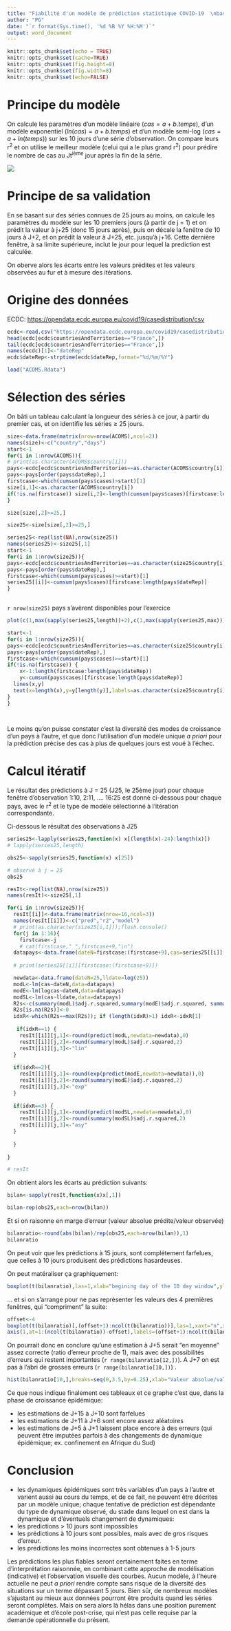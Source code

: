 ```yaml
---
title: "Fiabilité d'un modèle de prédiction statistique COVID-19  \nbasé sur 10 jours d'observation"
author: "PG"
date: "`r format(Sys.time(), '%d %B %Y %H:%M')`"
output: word_document
---
```


```r
knitr::opts_chunk$set(echo = TRUE)
knitr::opts_chunk$set(cache=TRUE)
knitr::opts_chunk$set(fig.height=8)
knitr::opts_chunk$set(fig.width=8)
knitr::opts_chunk$set(echo=FALSE)
```



# Principe du modèle

On calcule les paramètres d'un modèle linéaire ($cas = a + b.temps$), d'un modèle exponentiel ($ln(cas) = a + b.temps$) et d'un modèle semi-log ($cas = a +ln(temps)$) sur les 10 jours d'une série d'observation. On compare leurs r^2^ et on utilise le meilleur modèle (celui qui a le plus grand r^2^) pour prédire le nombre de cas au Jt^ième^ jour après la fin de la série.

![](Algorithme3.png)

# Principe de sa validation

En se basant sur des séries connues de 25 jours au moins, on calcule les paramètres du modèle sur les 10 premiers jours (à partir de j = 1) et on prédit la valeur à j+25 (donc 15 jours après), puis on décale la fenêtre de 10 jours à J+2, et on prédit la valeur à J+25, etc. jusqu'à j+16. Cette dernière fenêtre, à sa limite supérieure, inclut le jour pour lequel la prediction est calculée.

On oberve alors les écarts entre les valeurs prédites et les valeurs observées au fur et à mesure des itérations.

# Origine des données

ECDC: [https://opendata.ecdc.europa.eu/covid19/casedistribution/csv](https://opendata.ecdc.europa.eu/covid19/casedistribution/csv)

```r

ecdc<-read.csv("https://opendata.ecdc.europa.eu/covid19/casedistribution/csv")
head(ecdc[ecdc$countriesAndTerritories=="France",])
tail(ecdc[ecdc$countriesAndTerritories=="France",])
names(ecdc)[1]<-"dateRep"
ecdc$dateRep<-strptime(ecdc$dateRep,format="%d/%m/%Y")

load("ACOMS.Rdata")

```

# Sélection des séries

On bâti un tableau calculant la longueur des séries à ce jour, à partir du premier cas, et on identifie les séries ≥ 25 jours.

```r


size<-data.frame(matrix(nrow=nrow(ACOMS),ncol=2))
names(size)<-c("country","days")
start<-1
for(i in 1:nrow(ACOMS)){
# print(as.character(ACOMS$country[i]))
pays<-ecdc[ecdc$countriesAndTerritories==as.character(ACOMS$country[i]),]
pays<-pays[order(pays$dateRep),]
firstcase<-which(cumsum(pays$cases)>start)[1]
size[i,1]<-as.character(ACOMS$country[i])
if(!is.na(firstcase)) size[i,2]<-length(cumsum(pays$cases)[firstcase:length(cumsum(pays$cases))]) else size[i,2]<-0
}

size[size[,2]>=25,]

size25<-size[size[,2]>=25,]

series25<-rep(list(NA),nrow(size25))
names(series25)<-size25[,1]
start<-1
for(i in 1:nrow(size25)){
pays<-ecdc[ecdc$countriesAndTerritories==as.character(size25$country[i]),]
pays<-pays[order(pays$dateRep),]
firstcase<-which(cumsum(pays$cases)>=start)[1]
series25[[i]]<-cumsum(pays$cases)[firstcase:length(pays$dateRep)]
}



```

`r nrow(size25)` pays s'avèrent disponibles pour l'exercice

```r

plot(c(1,max(sapply(series25,length))+2),c(1,max(sapply(series25,max))),las=1,ylab="cases",xlab="days",type="n")

start<-1
for(i in 1:nrow(size25)){
pays<-ecdc[ecdc$countriesAndTerritories==as.character(size25$country[i]),]
pays<-pays[order(pays$dateRep),]
firstcase<-which(cumsum(pays$cases)>=start)[1]
if(!is.na(firstcase)) {
    x<-1:length(firstcase:length(pays$dateRep))
    y<-cumsum(pays$cases)[firstcase:length(pays$dateRep)]
  lines(x,y)
  text(x=length(x),y=y[length(y)],labels=as.character(size25$country[i]),cex=1,pos=4,col="red")
}
}




```

Le moins qu'on puisse constater c'est la diversité des modes de croissance d'un pays à l'autre, et que donc l'utilisation d'un modèle unique *a priori* pour la prédiction précise des cas à plus de quelques jours est voué à l'échec.

# Calcul itératif

Le résultat des prédictions à J = 25 (J25, le 25ème jour) pour chaque fenêtre d'observation 1:10, 2:11, .... 16:25 est donné ci-dessous pour chaque pays, avec le r^2^ et le type de modèle sélectionné à l'itération correspondante.

Ci-dessous le résultat des observations à J25

```r

series25<-lapply(series25,function(x) x[(length(x)-24):length(x)])
# lapply(series25,length)

obs25<-sapply(series25,function(x) x[25])

# observé à j = 25
obs25


```


```r

resIt<-rep(list(NA),nrow(size25))
names(resIt)<-size25[,1]

for(i in 1:nrow(size25)){
  resIt[[i]]<-data.frame(matrix(nrow=16,ncol=3))
  names(resIt[[i]])<-c("pred","r2","model")
  # print(as.character(size25[i,1]));flush.console()
  for(j in 1:16){
    firstcase<-j
    # cat(firstcase," ",firstcase+9,"\n")
  datapays<-data.frame(dateN=firstcase:(firstcase+9),cas=series25[[i]][firstcase:(firstcase+9)],logcas=log(series25[[i]][firstcase:(firstcase+9)]),lldate=log(firstcase:(firstcase+9)))
  
  # print(series25[[i]][firstcase:(firstcase+9)])

  newdata<-data.frame(dateN=25,lldate=log(25))
  modL<-lm(cas~dateN,data=datapays)
  modE<-lm(logcas~dateN,data=datapays)
  modSL<-lm(cas~lldate,data=datapays)
  R2s<-c(summary(modL)$adj.r.squared,summary(modE)$adj.r.squared, summary(modSL)$adj.r.squared)
  R2s[is.na(R2s)]<-0
  idxR<-which(R2s==max(R2s)); if (length(idxR)>1) idxR<-idxR[1]
  
   if(idxR==1) {
    resIt[[i]][j,1]<-round(predict(modL,newdata=newdata),0)
    resIt[[i]][j,2]<-round(summary(modL)$adj.r.squared,2)
    resIt[[i]][j,3]<-"lin"
  }
  
  if(idxR==2){
    resIt[[i]][j,1]<-round(exp(predict(modE,newdata=newdata)),0)
    resIt[[i]][j,2]<-round(summary(modE)$adj.r.squared,2)
    resIt[[i]][j,3]<-"exp"
  } 
 
  if(idxR==3) {
    resIt[[i]][j,1]<-round(predict(modSL,newdata=newdata),0)
    resIt[[i]][j,2]<-round(summary(modSL)$adj.r.squared,2)
    resIt[[i]][j,3]<-"asy"
  }
  
  }
  
}

# resIt
```

On obtient alors les écarts au prédiction suivants:

```r

bilan<-sapply(resIt,function(x)x[,1])

bilan-rep(obs25,each=nrow(bilan))

```

Et si on raisonne en marge d'erreur (valeur absolue prédite/valeur observée)

```r

bilanratio<-round(abs(bilan)/rep(obs25,each=nrow(bilan)),1)
bilanratio

```

On peut voir que les prédictions à 15 jours, sont complétement farfelues, que celles à 10 jours produisent  des prédictions hasardeuses.

On peut matéraliser ça graphiquement:

```r

boxplot(t(bilanratio),las=1,xlab="begining day of the 10 day window",ylab="error ratio")

```

... et si on s'arrange pour ne pas représenter les valeurs des 4 premières fenêtres, qui "compriment" la suite:

```r
offset<-4
boxplot(t(bilanratio)[,(offset+1):ncol(t(bilanratio))],las=1,xaxt="n",xlab="begining day of the 10 day window",ylab="error ratio")
axis(1,at=1:(ncol(t(bilanratio))-offset),labels=(offset+1):ncol(t(bilanratio)))

```


On pourrait donc en conclure qu'une estimation à J+5 serait "en moyenne" assez correcte (ratio d'erreur proche de 1), mais avec des possibilités d'erreurs qui restent importantes (`r range(bilanratio[12,])`). A J+7 on est pas à l'abri de grosses erreurs (`r range(bilanratio[10,])`) .

```r
hist(bilanratio[10,],breaks=seq(0,3.5,by=0.25),xlab="Valeur absolue/valeur prédite",main="Biais de prédiction à 7 jours",las=1)
```



Ce que nous indique finalement ces tableaux et ce graphe c'est que, dans la phase de croissance épidémique:

- les estimations de J+15 à J+10 sont farfelues
- les estimations de J+11 à J+6 sont encore assez aléatoires
- les estimations de J+5 à J+1 laissent place encore à des erreurs (qui peuvent être imputées parfois à des changements de dynamique épidémique; ex. confinement en Afrique du Sud)

# Conclusion

- les dynamiques épidémiques sont très variables d'un pays à l'autre et varient aussi au cours du temps, et de ce fait, ne peuvent être décrites par un modèle unique; chaque tentative de prédiction est dépendante du type de dynamique observé, du stade dans lequel on est dans la dynamique et d'éventuels changement de dynamiques:
- les predictions > 10 jours sont impossibles
- les prédictions à 10 jours sont possibles, mais avec de gros risques d'erreur.
- les predictions les moins incorrectes sont obtenues à 1-5 jours

Les prédictions les plus fiables seront certainement faites en terme d'interprétation raisonnée, en combinant  cette approche de modélisation (indicative) et l'observation visuelle des courbes. Aucun modèle, à l'heure actuelle ne peut *a priori* rendre compte sans risque de la diversité des situations sur un terme dépassant 5 jours. Bien sûr, de nombreux modèles s'ajustant au mieux aux données pourront être produits quand les séries seront complètes. Mais on sera alors là hélas dans une position purement académique et d'école post-crise, qui n'est pas celle requise par la demande opérationnelle du présent.


